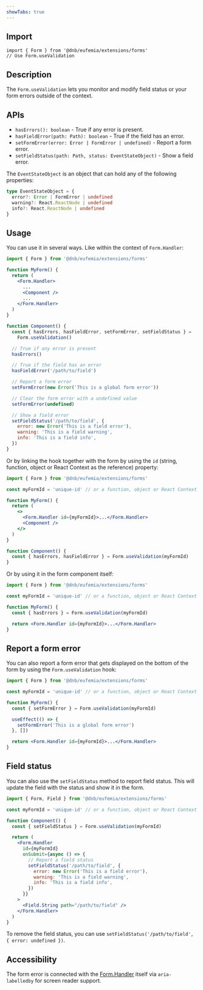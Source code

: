 ```yaml
---
showTabs: true
---
```


## Import

```tsx
import { Form } from '@dnb/eufemia/extensions/forms'
// Use Form.useValidation
```

## Description

The `Form.useValidation` lets you monitor and modify field status or your form errors outside of the context.

## APIs

- `hasErrors(): boolean` - True if any error is present.
- `hasFieldError(path: Path): boolean` - True if the field has an error.
- `setFormError(error: Error | FormError | undefined)` - Report a form error.
- `setFieldStatus(path: Path, status: EventStateObject)` - Show a field error.

The `EventStateObject` is an object that can hold any of the following properties:

```ts
type EventStateObject = {
  error?: Error | FormError | undefined
  warning?: React.ReactNode | undefined
  info?: React.ReactNode | undefined
}
```

## Usage

You can use it in several ways. Like within the context of `Form.Handler`:

```jsx
import { Form } from '@dnb/eufemia/extensions/forms'

function MyForm() {
  return (
    <Form.Handler>
      ...
      <Component />
      ...
    </Form.Handler>
  )
}

function Component() {
  const { hasErrors, hasFieldError, setFormError, setFieldStatus } =
    Form.useValidation()

  // True if any error is present
  hasErrors()

  // True if the field has an error
  hasFieldError('/path/to/field')

  // Report a form error
  setFormError(new Error('This is a global form error'))

  // Clear the form error with a undefined value
  setFormError(undefined)

  // Show a field error
  setFieldStatus('/path/to/field', {
    error: new Error('This is a field error'),
    warning: 'This is a field warning',
    info: 'This is a field info',
  })
}
```

Or by linking the hook together with the form by using the `id` (string, function, object or React Context as the reference) property:

```jsx
import { Form } from '@dnb/eufemia/extensions/forms'

const myFormId = 'unique-id' // or a function, object or React Context reference

function MyForm() {
  return (
    <>
      <Form.Handler id={myFormId}>...</Form.Handler>
      <Component />
    </>
  )
}

function Component() {
  const { hasErrors, hasFieldError } = Form.useValidation(myFormId)
}
```

Or by using it in the form component itself:

```jsx
import { Form } from '@dnb/eufemia/extensions/forms'

const myFormId = 'unique-id' // or a function, object or React Context reference

function MyForm() {
  const { hasErrors } = Form.useValidation(myFormId)

  return <Form.Handler id={myFormId}>...</Form.Handler>
}
```

## Report a form error

You can also report a form error that gets displayed on the bottom of the form by using the `Form.useValidation` hook:

```jsx
import { Form } from '@dnb/eufemia/extensions/forms'

const myFormId = 'unique-id' // or a function, object or React Context reference

function MyForm() {
  const { setFormError } = Form.useValidation(myFormId)

  useEffect(() => {
    setFormError('This is a global form error')
  }, [])

  return <Form.Handler id={myFormId}>...</Form.Handler>
}
```

## Field status

You can also use the `setFieldStatus` method to report field status. This will update the field with the status and show it in the form.

```jsx
import { Form, Field } from '@dnb/eufemia/extensions/forms'

const myFormId = 'unique-id' // or a function, object or React Context reference

function Component() {
  const { setFieldStatus } = Form.useValidation(myFormId)

  return (
    <Form.Handler
      id={myFormId}
      onSubmit={async () => {
        // Report a field status
        setFieldStatus('/path/to/field', {
          error: new Error('This is a field error'),
          warning: 'This is a field warning',
          info: 'This is a field info',
        })
      }}
    >
      <Field.String path="/path/to/field" />
    </Form.Handler>
  )
}
```

To remove the field status, you can use `setFieldStatus('/path/to/field', { error: undefined })`.

## Accessibility

The form error is connected with the [Form.Handler](/uilib/extensions/forms/Form/Handler/) itself via `aria-labelledby` for screen reader support.
